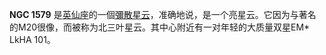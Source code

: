 {{NGCInfoBox|NGCID=NGC 1579|發現者=弗里德里希·威廉·赫歇爾|發現日期=1788年12月27日|其他編號=LBN 766, Sh2-222|曆元=J2000.0|赤經=4時30分14.2秒
|赤緯=35°16'47"|星座=英仙座|星體=彌散星系|星等=|表面亮度=|藍等=}}

'''NGC 1579''' 是[[英仙座|英仙座]]的一個[[彌散星云|彌散星云]]，准确地说，是一个亮星云。它因为与著名的M20很像，而被称为北三叶星云。其中心附近有一对年轻的大质量双星EM* LkHA 101。

{{NGCReference|1579}}
{{Catalogs|NGC=1579}}